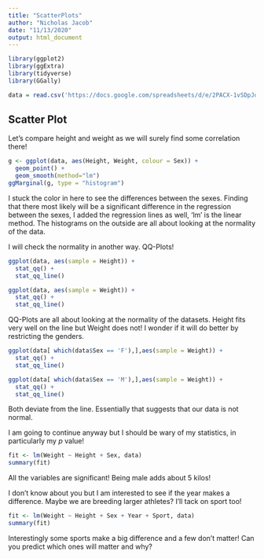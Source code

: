 ```yaml
---
title: "ScatterPlots"
author: "Nicholas Jacob"
date: "11/13/2020"
output: html_document
---
```


```r
library(ggplot2)
library(ggExtra)
library(tidyverse)
library(GGally)

data = read.csv('https://docs.google.com/spreadsheets/d/e/2PACX-1vSDpJqmVSks0f4vLzzcmcTfPJ8TSu4ziCNpTFy_fIY6LibZksRXzCfJYXj9qZd4NiofejxoYSkmLMwu/pub?output=csv')

```

## Scatter Plot

Let's compare height and weight as we will surely find some correlation there!

```r
g <- ggplot(data, aes(Height, Weight, colour = Sex)) + 
  geom_point() +
  geom_smooth(method="lm")
ggMarginal(g, type = "histogram")
```

I stuck the color in here to see the differences between the sexes.  Finding that there most likely will be a significant difference in the regression between the sexes, I added the regression lines as well, 'lm' is the linear method.  The histograms on the outside are all about looking at the normality of the data. 

I will check the normality in another way.  QQ-Plots!

```r
ggplot(data, aes(sample = Height)) + 
  stat_qq() +
  stat_qq_line()
```
```r
ggplot(data, aes(sample = Weight)) + 
  stat_qq() +
  stat_qq_line()
```
QQ-Plots are all about looking at the normality of the datasets.  Height fits very well on the line but Weight does not!  I wonder if it will do better by restricting the genders.
```r
ggplot(data[ which(data$Sex == 'F'),],aes(sample = Weight)) +
  stat_qq() +
  stat_qq_line()
```

```r
ggplot(data[ which(data$Sex == 'M'),],aes(sample = Weight)) +
  stat_qq() +
  stat_qq_line()
```

Both deviate from the line.  Essentially that suggests that our data is not normal.

I am going to continue anyway but I should be wary of my statistics, in particularly my $p$ value!

```r
fit <- lm(Weight ~ Height + Sex, data)
summary(fit)
```
All the variables are significant!  Being male adds about 5 kilos!


I don't know about you but I am interested to see if the year makes a difference.  Maybe we are breeding larger athletes?  I'll tack on sport too!
```r
fit <- lm(Weight ~ Height + Sex + Year + Sport, data)
summary(fit)
```

Interestingly some sports make a big difference and a few don't matter!  Can you predict which ones will matter and why?
